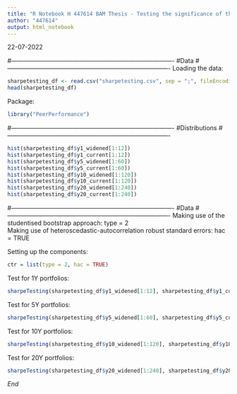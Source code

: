---
title: "R Notebook H 447614 BAM Thesis - Testing the significance of the Sharpe ratios"
author: "447614"
output: html_notebook
---
22-07-2022

#-------------------------------------------------------------------------------
#Data
#-------------------------------------------------------------------------------
Loading the data:
```{r}
sharpetesting_df <- read.csv("sharpetesting.csv", sep = ";", fileEncoding="UTF-8-BOM")
head(sharpetesting_df)
```

Package:
```{r}
library("PeerPerformance")
```

#-------------------------------------------------------------------------------
#Distributions
#-------------------------------------------------------------------------------
```{r}
hist(sharpetesting_df$y1_widened[1:12])
hist(sharpetesting_df$y1_current[1:12])
hist(sharpetesting_df$y5_widened[1:60])
hist(sharpetesting_df$y5_current[1:60])
hist(sharpetesting_df$y10_widened[1:120])
hist(sharpetesting_df$y10_current[1:120])
hist(sharpetesting_df$y20_widened[1:240])
hist(sharpetesting_df$y20_current[1:240])
```


#-------------------------------------------------------------------------------
#Data
#-------------------------------------------------------------------------------
Making use of the studentised bootstrap approach: type = 2                      
Making use of heteroscedastic-autocorrelation robust standard errors: hac = TRUE      

Setting up the components:
```{r}
ctr = list(type = 2, hac = TRUE)
```

Test for 1Y portfolios:
```{r}
sharpeTesting(sharpetesting_df$y1_widened[1:12], sharpetesting_df$y1_current[1:12], control = ctr)
```


Test for 5Y portfolios:
```{r}
sharpeTesting(sharpetesting_df$y5_widened[1:60], sharpetesting_df$y5_current[1:60], control = ctr)
```

Test for 10Y portfolios:
```{r}
sharpeTesting(sharpetesting_df$y10_widened[1:120], sharpetesting_df$y10_current[1:120], control = ctr)
```

Test for 20Y portfolios:
```{r}
sharpeTesting(sharpetesting_df$y20_widened[1:240], sharpetesting_df$y20_current[1:240], control = ctr)
```

*End* 
